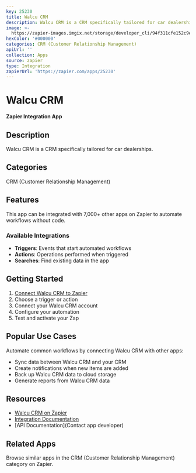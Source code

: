 ```yaml
---
key: 25230
title: Walcu CRM
description: Walcu CRM is a CRM specifically tailored for car dealerships.
image: >-
  https://zapier-images.imgix.net/storage/developer_cli/94f311cfe152c9e8b4dbcabce2dc7cdf.png?auto=format%2Ccompress&ixlib=python-3.0.0&q=50
hexColor: '#000000'
categories: CRM (Customer Relationship Management)
apiUrl: ''
collection: Apps
source: zapier
type: Integration
zapierUrl: 'https://zapier.com/apps/25230'
---
```

# Walcu CRM

**Zapier Integration App**

## Description

Walcu CRM is a CRM specifically tailored for car dealerships.

## Categories

CRM (Customer Relationship Management)

## Features

This app can be integrated with 7,000+ other apps on Zapier to automate workflows without code.

### Available Integrations

- **Triggers**: Events that start automated workflows
- **Actions**: Operations performed when triggered
- **Searches**: Find existing data in the app

## Getting Started

1. [Connect Walcu CRM to Zapier](https://zapier.com/apps/25230)
2. Choose a trigger or action
3. Connect your Walcu CRM account
4. Configure your automation
5. Test and activate your Zap

## Popular Use Cases

Automate common workflows by connecting Walcu CRM with other apps:

- Sync data between Walcu CRM and your CRM
- Create notifications when new items are added
- Back up Walcu CRM data to cloud storage
- Generate reports from Walcu CRM data

## Resources

- [Walcu CRM on Zapier](https://zapier.com/apps/25230)
- [Integration Documentation](https://zapier.com/apps/25230/integrations)
- [API Documentation](Contact app developer)

## Related Apps

Browse similar apps in the CRM (Customer Relationship Management) category on Zapier.
